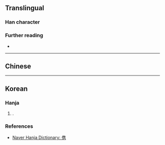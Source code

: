 {{character info}}
==Translingual==

===Han character===
{{Han char|rn=9|rad=人|as=10|sn=12|four=|canj=OOGS|ids=⿰亻隽}}

===Further reading===
* {{Han ref|kx=0114.051|hdz=10203.090|uh=347A|ud=13434}}

----

==Chinese==
{{zh-see|俊|v}}

----

==Korean==

===Hanja===
{{ko-hanja|준걸|준}}

# {{alt form|ko|俊}}.

===References===
* [https://web.archive.org/web/20201111220032/https://hanja.dict.naver.com/hanja?q=㑺 Naver Hanja Dictionary: 㑺]